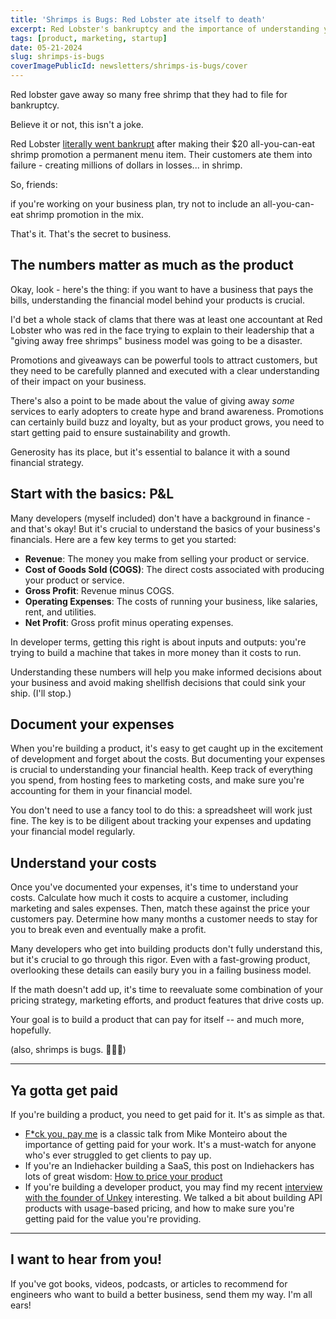 ```yaml
---
title: 'Shrimps is Bugs: Red Lobster ate itself to death'
excerpt: Red Lobster's bankruptcy and the importance of understanding your product's pricing and business model, especially for founders and indiehackers building Saas products.
tags: [product, marketing, startup]
date: 05-21-2024
slug: shrimps-is-bugs
coverImagePublicId: newsletters/shrimps-is-bugs/cover
---
```


Red lobster gave away so many free shrimp that they had to file for bankruptcy.

Believe it or not, this isn't a joke.

Red Lobster [literally went bankrupt](https://www.npr.org/2024/05/20/1252426585/red-lobster-bankruptcy) after making their $20 all-you-can-eat shrimp promotion a permanent menu item. Their customers ate them into failure - creating millions of dollars in losses... in shrimp.

So, friends:

<Highlight>
  if you're working on your business plan, try not to include an all-you-can-eat
  shrimp promotion in the mix.
</Highlight>

That's it. That's the secret to business.

## The numbers matter as much as the product

Okay, look - here's the thing: if you want to have a business that pays the bills, understanding the financial model behind your products is crucial.

I'd bet a whole stack of clams that there was at least one accountant at Red Lobster who was red in the face trying to explain to their leadership that a "giving away free shrimps" business model was going to be a disaster.

Promotions and giveaways can be powerful tools to attract customers, but they need to be carefully planned and executed with a clear understanding of their impact on your business.

There's also a point to be made about the value of giving away _some_ services to early adopters to create hype and brand awareness. Promotions can certainly build buzz and loyalty, but as your product grows, you need to start getting paid to ensure sustainability and growth.

Generosity has its place, but it's essential to balance it with a sound financial strategy.

## Start with the basics: P&L

Many developers (myself included) don't have a background in finance - and that's okay! But it's crucial to understand the basics of your business's financials. Here are a few key terms to get you started:

- **Revenue**: The money you make from selling your product or service.
- **Cost of Goods Sold (COGS)**: The direct costs associated with producing your product or service.
- **Gross Profit**: Revenue minus COGS.
- **Operating Expenses**: The costs of running your business, like salaries, rent, and utilities.
- **Net Profit**: Gross profit minus operating expenses.

In developer terms, getting this right is about inputs and outputs: you're trying to build a machine that takes in more money than it costs to run.

Understanding these numbers will help you make informed decisions about your business and avoid making shellfish decisions that could sink your ship. (I'll stop.)

## Document your expenses

When you're building a product, it's easy to get caught up in the excitement of development and forget about the costs. But documenting your expenses is crucial to understanding your financial health. Keep track of everything you spend, from hosting fees to marketing costs, and make sure you're accounting for them in your financial model.

You don't need to use a fancy tool to do this: a spreadsheet will work just fine. The key is to be diligent about tracking your expenses and updating your financial model regularly.

## Understand your costs

Once you've documented your expenses, it's time to understand your costs. Calculate how much it costs to acquire a customer, including marketing and sales expenses. Then, match these against the price your customers pay. Determine how many months a customer needs to stay for you to break even and eventually make a profit.

Many developers who get into building products don't fully understand this, but it's crucial to go through this rigor. Even with a fast-growing product, overlooking these details can easily bury you in a failing business model.

If the math doesn't add up, it's time to reevaluate some combination of your pricing strategy, marketing efforts, and product features that drive costs up.

Your goal is to build a product that can pay for itself -- and much more, hopefully.

(also, shrimps is bugs. 🦐🦐🦐)

---

## Ya gotta get paid

If you're building a product, you need to get paid for it. It's as simple as that.

- [F\*ck you, pay me](https://www.youtube.com/watch?v=jVkLVRt6c1U) is a classic talk from Mike Monteiro about the importance of getting paid for your work. It's a must-watch for anyone who's ever struggled to get clients to pay up.
- If you're an Indiehacker building a SaaS, this post on Indiehackers has lots of great wisdom: [How to price your product](https://www.indiehackers.com/post/how-to-price-your-product-indie-hackers-shouldnt-follow-the-usual-advice-0b994f58f6)
- If you're building a developer product, you may find my recent [interview with the founder of Unkey](https://apisyouwonthate.com/podcast/unkey-globally-distributed-api-key-generation-with-cofounder-james-perkins/) interesting. We talked a bit about building API products with usage-based pricing, and how to make sure you're getting paid for the value you're providing.

---

## I want to hear from you!

If you've got books, videos, podcasts, or articles to recommend for engineers who want to build a better business, send them my way. I'm all ears!
